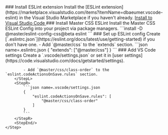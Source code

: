 
<StepSection className="mt:12x">
    <Step $row>
        <StepL>
            ### <StepNum />Install ESLint extension
            Install the [ESLint extension](https://marketplace.visualstudio.com/items?itemName=dbaeumer.vscode-eslint) in the Visual Studio Marketplace if you haven't already.
        </StepL>
        <StepR>
            <a className="app-object app-object-interactive flex:col px:25 h:48 font:14 font:semibold r:4 lh:1 flex:row!" href="vscode:extension/dbaeumer.vscode-eslint">
                <VSCodeSvg className="ml:-4 mr:10" width="20" height="20" />
                <span>Install to Visual Studio Code</span>
            </a>
        </StepR>
    </Step>
    <Step $row>
        <StepL>
            ### <StepNum />Install Master CSS ESLint
            Install the Master CSS ESLint Config into your project via package managers.
        </StepL>
        <StepR>
            ```install
            -D @master/eslint-config-css@beta eslint
            ```
        </StepR>
    </Step>
    <Step $row>
        <StepL>
            ### <StepNum />Set up ESLint config
            Create [`.eslintrc.json`](https://eslint.org/docs/latest/use/getting-started) if you don't have one.
            - Add `@master/css` to the `extends` section.
        </StepL>
        <StepR>
            ```json name=.eslintrc.json
            {
                "extends": ["@master/css"]
            }
            ```
        </StepR>
    </Step>
    <Step $row>
        <StepL>
            ### <StepNum />Add VS Code settings
            Create a `.vscode/settings.json` or set it in [user settings](https://code.visualstudio.com/docs/getstarted/settings).

            - Add `@master/css/class-order` to the `eslint.codeActionsOnSave.rules` section.
        </StepL>
        <StepR>
            ```json name=.vscode/settings.json
            {
                "eslint.codeActionsOnSave.rules": [
                    "@master/css/class-order"
                ]
            }
            ```
        </StepR>
        <StepEnd/>
    </Step>
</StepSection>